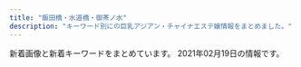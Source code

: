 ```yaml
---
title: "飯田橋・水道橋・御茶ノ水"
description: "キーワード別にの巨乳アジアン・チャイナエステ嬢情報をまとめました。"
---
```


新着画像と新着キーワードをまとめています。
2021年02月19日の情報です。

<DmmAffiliateIns />
<KeywordTable
  shops={
    [
    {
        "station": "JR\u6c34\u9053\u6a4b\u99c5\u897f\u53e3",
        "name": "\u30d7\u30ea\u30f3",
        "img_links": [
            "https://suidobashi-mensesthe.com/room/1-l.jpg",
            "https://suidobashi-mensesthe.com/staff/yui-l2.jpg",
            "https://suidobashi-mensesthe.com/images/footer-r.png",
            "https://suidobashi-mensesthe.com/room/2-l.jpg",
            "https://suidobashi-mensesthe.com/room/3-s.jpg",
            "https://suidobashi-mensesthe.com/staff/ai-l2.jpg",
            "https://suidobashi-mensesthe.com/staff/yumi-s1.jpg",
            "https://suidobashi-mensesthe.com/staff/ai-s2.jpg",
            "https://suidobashi-mensesthe.com/room/5-l.jpg",
            "https://suidobashi-mensesthe.com/images/covit19.jpg",
            "https://suidobashi-mensesthe.com/button/blog.png",
            "https://suidobashi-mensesthe.com/staff/ai-l1.jpg",
            "https://suidobashi-mensesthe.com/staff/erika-l1.jpg",
            "https://suidobashi-mensesthe.com/room/1-s.jpg",
            "https://suidobashi-mensesthe.com/staff/midori-l3.jpg",
            "https://suidobashi-mensesthe.com/room/6-l.jpg",
            "https://suidobashi-mensesthe.com/button/home.png",
            "https://suidobashi-mensesthe.com/images/flower.png",
            "https://suidobashi-mensesthe.com/staff/yui-s1.jpg",
            "https://suidobashi-mensesthe.com/staff/yumil2.jpg",
            "https://suidobashi-mensesthe.com/images/header3.png",
            "https://suidobashi-mensesthe.com/room/4-l.jpg",
            "https://suidobashi-mensesthe.com/room/5-s.jpg",
            "https://suidobashi-mensesthe.com/mens-esthe-massage/2020/02/27/yui-s1.jpg",
            "https://suidobashi-mensesthe.com/icon/line.png",
            "https://suidobashi-mensesthe.com/staff/midori-l1.jpg",
            "https://suidobashi-mensesthe.com/staff/midori-s3.jpg",
            "https://suidobashi-mensesthe.com/room/3-l.jpg",
            "https://suidobashi-mensesthe.com/staff/yui-s2.jpg",
            "https://suidobashi-mensesthe.com/images/main1.jpg",
            "https://suidobashi-mensesthe.com/room/esthe2.jpg",
            "https://suidobashi-mensesthe.com/images/qrcode.png",
            "https://suidobashi-mensesthe.com/room/esthe1.jpg",
            "https://suidobashi-mensesthe.com/staff/midori-s1.jpg",
            "https://suidobashi-mensesthe.com/icon/twitter.png",
            "https://suidobashi-mensesthe.com/room/esthe3.jpg",
            "https://suidobashi-mensesthe.com/button/staff.png",
            "https://suidobashi-mensesthe.com/images/footer-l.png",
            "https://suidobashi-mensesthe.com/staff/yumi-s2.jpg",
            "https://suidobashi-mensesthe.com/staff/midori-l2.jpg",
            "https://suidobashi-mensesthe.com/room/2-s.jpg",
            "https://suidobashi-mensesthe.com/images/clear.png",
            "https://suidobashi-mensesthe.com/images/main-sp.jpg",
            "https://suidobashi-mensesthe.com/room/6-s.jpg",
            "https://suidobashi-mensesthe.com/room/4-s.jpg",
            "https://suidobashi-mensesthe.com/images/prin-video2.jpg",
            "https://suidobashi-mensesthe.com/mens-esthe-massage/2020/08/06/yui-s1.jpg",
            "https://suidobashi-mensesthe.com/icon/facebook.png",
            "https://suidobashi-mensesthe.com/staff/yui-l1.jpg",
            "https://suidobashi-mensesthe.com/staff/ai-s1.jpg",
            "https://suidobashi-mensesthe.com/staff/yumi-l1.jpg",
            "https://suidobashi-mensesthe.com/icon/google_plus.png",
            "https://suidobashi-mensesthe.com/staff/midori-s2.jpg",
            "https://suidobashi-mensesthe.com/staff/erika-s1.jpg"
        ],
        "url": "https://suidobashi-mensesthe.com/",
        "keywords": {}
    },
    {
        "url": "http://aromalucky.xyz/",
        "keywords": {},
        "station": "\u5c0f\u5ddd\u753a\u99c5B4",
        "img_links": [
            "https://i0.wp.com/aromalucky.xyz/wp-content/uploads/2017/12/05-1.jpg",
            "https://i0.wp.com/aromalucky.xyz/wp-content/uploads/2019/05/15.jpg",
            "https://i0.wp.com/aromalucky.xyz/wp-content/uploads/2019/05/02.png",
            "https://i2.wp.com/aromalucky.xyz/wp-content/uploads/2017/12/08.jpg",
            "https://i2.wp.com/aromalucky.xyz/wp-content/uploads/2020/09/21.jpg",
            "https://i2.wp.com/aromalucky.xyz/wp-content/uploads/2019/04/12.jpg",
            "https://i2.wp.com/aromalucky.xyz/wp-content/uploads/2019/04/14.jpg",
            "http://aromalucky.xyz/wp-content/uploads/2019/05/01_02.png",
            "https://i2.wp.com/aromalucky.xyz/wp-content/uploads/2017/12/03-1.jpg",
            "https://i2.wp.com/aromalucky.xyz/wp-content/uploads/2019/05/03.png",
            "https://i1.wp.com/aromalucky.xyz/wp-content/uploads/2017/12/04-1.jpg",
            "https://i1.wp.com/aromalucky.xyz/wp-content/uploads/2019/10/20.jpg",
            "https://i2.wp.com/aromalucky.xyz/wp-content/uploads/2017/12/02.jpg",
            "https://i0.wp.com/aromalucky.xyz/wp-content/uploads/2019/04/13.jpg",
            "https://i1.wp.com/aromalucky.xyz/wp-content/uploads/2019/05/16.jpg"
        ],
        "name": "\u30a2\u30ed\u30de\u30e9\u30c3\u30ad\u30fc"
    },
    {
        "url": "https://raku-relax.tokyo/",
        "keywords": {},
        "name": "\u697d\u697d",
        "img_links": [],
        "station": "\u725b\u8fbc\u795e\u697d\u5742\u99c5A2\u51fa\u53e3"
    },
    {
        "station": "\u5c0f\u5ddd\u753a\u99c5B5\u51fa\u53e3",
        "name": "\u7652\u3057\u306e\u6cc9",
        "url": "https://izumi-esthe.tokyo/",
        "keywords": {},
        "img_links": []
    },
    {
        "url": "http://sln-relax.com/",
        "name": "Lime",
        "station": "JR\u6c34\u9053\u6a4b\u99c5\u897f\u53e3",
        "img_links": [
            "http://sln-relax.com/pic/topimg2.jpg",
            "http://sln-relax.com/img/ttl_concept.jpg",
            "http://sln-relax.com/i/files/homeimg.jpg",
            "http://sln-relax.com/scdl/staff/10071.jpg",
            "http://sln-relax.com/img/ttl_staff.png",
            "http://sln-relax.com/pic/head.png",
            "http://sln-relax.com/pic/topimg1.jpg",
            "http://sln-relax.com/scdl/staff/10051.jpg",
            "http://sln-relax.com/img/ttl_mobile.jpg",
            "http://sln-relax.com/pic/topimg3.jpg",
            "http://sln-relax.com/scdl/staff/10061.jpg",
            "http://sln-relax.com/img/ttl_rec.jpg",
            "http://sln-relax.com/scdl/staff/10081.jpg",
            "http://sln-relax.com/img/ttl_tnew.jpg",
            "http://sln-relax.com/scdl/staff/10011.jpg",
            "http://sln-relax.com/i/files/girl01.jpg",
            "http://sln-relax.com/i/files/girl02.jpg",
            "http://sln-relax.com/scdl/staff/10021.jpg",
            "http://sln-relax.com/scdl/staff/10041.jpg",
            "http://sln-relax.com/img/att.jpg",
            "http://sln-relax.com/scdl/staff/10031.jpg"
        ],
        "keywords": {
            "C": 17
        }
    },
    {
        "station": "JR\u6c34\u9053\u6a4b\u99c5\u6771\u53e3",
        "url": "http://rioplioop.xyz/",
        "keywords": {
            "84": 2,
            "D": 3,
            "85": 1,
            "94": 11,
            "C": 2,
            "F": 11
        },
        "name": "\u307f\u3055\u304d",
        "img_links": [
            "http://rioplioop.xyz/uploads/200709/1-200FZ94240538.jpg",
            "http://rioplioop.xyz/uploads/210107/1-21010G41345N3.jpg",
            "http://rioplioop.xyz/uploads/210122/1-2101221A05a06.jpg",
            "http://rioplioop.xyz/uploads/200601/1-200601142P4643.jpg",
            "http://rioplioop.xyz/picture/m-top004.jpg",
            "http://rioplioop.xyz/picture/m-top003.jpg",
            "http://rioplioop.xyz/uploads/200709/1-200FZ94225252.jpg",
            "http://rioplioop.xyz/uploads/210122/1-2101221A121555.jpg",
            "http://rioplioop.xyz/uploads/200601/1-200601142U5L7.jpg",
            "http://rioplioop.xyz/uploads/200601/1-200601142S1947.jpg",
            "http://rioplioop.xyz/uploads/200619/1-200619125204158.jpg",
            "http://rioplioop.xyz/uploads/201207/1-20120G62S9A5.jpg",
            "http://rioplioop.xyz/uploads/200625/1-200625140422133.jpg",
            "http://rioplioop.xyz/uploads/200601/1-200601142TY37.jpg",
            "http://rioplioop.xyz/picture/cam-01.jpg",
            "http://rioplioop.xyz/uploads/200619/1-20061912514T35.jpg",
            "http://rioplioop.xyz/uploads/200601/1-200601142639540.jpg",
            "http://rioplioop.xyz/uploads/210212/1-2102121F2031b.jpg",
            "http://rioplioop.xyz/uploads/200720/1-200H0125S1U2.jpg",
            "http://rioplioop.xyz/picture/foot01.jpg",
            "http://rioplioop.xyz/uploads/201215/1-201215140614E6.jpg",
            "http://rioplioop.xyz/uploads/200601/1-200601142K43F.jpg",
            "http://rioplioop.xyz/uploads/210107/1-21010G41433150.jpg",
            "http://rioplioop.xyz/uploads/200720/1-200H0125T94A.jpg",
            "http://rioplioop.xyz/uploads/201215/1-20121514062YE.jpg",
            "http://rioplioop.xyz/uploads/200601/1-200601142R2G3.jpg",
            "http://rioplioop.xyz/uploads/210212/1-2102121F223O1.jpg",
            "http://rioplioop.xyz/picture/m-head01.jpg",
            "http://rioplioop.xyz/uploads/200601/1-200601142F5435.jpg",
            "http://rioplioop.xyz/picture/call.png",
            "http://rioplioop.xyz/uploads/200601/1-200601142913462.jpg",
            "http://rioplioop.xyz/uploads/200601/1-200601142629454.jpg",
            "http://rioplioop.xyz/uploads/200601/1-200601142921510.jpg",
            "http://rioplioop.xyz/uploads/200625/1-200625140331O1.jpg",
            "http://rioplioop.xyz/uploads/200710/1-200G01PS2Q3.jpg",
            "http://rioplioop.xyz/uploads/200601/1-200601142G5438.jpg"
        ]
    },
    {
        "name": "\u60a0 \u3086\u3046",
        "img_links": [
            "http://yu.xyz.mn/images/ac5.jpg",
            "http://yu.xyz.mn/images/ac2.jpg",
            "http://yu.xyz.mn/images/ac4.jpg",
            "http://yu.xyz.mn/images/s_shedule.jpg",
            "http://yu.xyz.mn/images/room1.jpg",
            "http://yu.xyz.mn/images/mobile.jpg",
            "http://yu.xyz.mn/photos/sites/91/2019/12/2019122702252767.jpg",
            "http://yu.xyz.mn/photos/sites/91/2019/12/2019122901424384.jpg",
            "http://yu.xyz.mn/photos/sites/91/2021/01/2021012205451889.jpg",
            "http://yu.xyz.mn/images/top.jpg",
            "http://yu.xyz.mn/images/ac1.jpg",
            "http://yu.xyz.mn/images/s_staff.jpg",
            "http://yu.xyz.mn/images/room3.jpg",
            "http://yu.xyz.mn/images/room2.jpg",
            "http://yu.xyz.mn/photos/sites/91/2020/04/2020040807282190.jpg",
            "http://yu.xyz.mn/images/s_news.jpg",
            "http://yu.xyz.mn/images/room4.jpg",
            "http://yu.xyz.mn/photos/sites/91/2019/12/2019122702252691.jpg",
            "http://yu.xyz.mn/images/ac6.jpg",
            "http://yu.xyz.mn/photos/sites/91/2020/02/2020022305370017.jpg",
            "http://yu.xyz.mn/images/ac3.jpg"
        ],
        "keywords": {
            "85": 21,
            "D": 35,
            "C": 20,
            "84": 7,
            "86": 7,
            "87": 7
        },
        "url": "http://yu.xyz.mn/",
        "station": "JR\u6c34\u9053\u6a4b\u99c5\u897f\u53e3"
    },
    {
        "keywords": {},
        "name": "\u30ad\u30e9\u30e9",
        "url": "https://kira.uouono.com/",
        "img_links": [],
        "station": "\u795e\u4fdd\u753a\u99c5A1\u51fa\u53e3"
    },
    {
        "station": "\u795e\u4fdd\u753a\u99c5A7\u51fa\u53e3",
        "name": "\u30e9\u30d4\u30b9",
        "url": "http://rapisu.tokyo/",
        "keywords": {
            "C": 7
        },
        "img_links": [
            "http://rapisu.tokyo/images/flash1.jpg",
            "http://rapisu.tokyo/images/top.png",
            "http://rapisu.tokyo/images/meihui.jpg",
            "http://rapisu.tokyo/images/end.png",
            "http://rapisu.tokyo/images/mika.jpg",
            "http://rapisu.tokyo/images/mobile.png",
            "http://rapisu.tokyo/images/g0.jpg",
            "http://rapisu.tokyo/images/flash.jpg",
            "http://rapisu.tokyo/images/tiao.png",
            "http://rapisu.tokyo/images/r1.jpg",
            "http://rapisu.tokyo/images/r3.jpg",
            "http://rapisu.tokyo/images/zi_staff.png",
            "http://rapisu.tokyo/images/r2.jpg"
        ]
    },
    {
        "name": "\u30d3\u30fc\u30ca\u30b9",
        "station": "JR\u6c34\u9053\u6a4b\u99c5\u6771\u53e3",
        "url": "http://venus.tyo.cm/",
        "keywords": {
            "89": 6,
            "D": 18,
            "85": 6,
            "F": 6,
            "83": 10,
            "E": 6,
            "84": 4,
            "88": 4
        },
        "img_links": [
            "http://venus.tyo.cm/photos/sites/40/2020/08/2020083109075883.jpeg",
            "http://venus.tyo.cm/photos/sites/40/2020/08/2020083109075784.jpeg",
            "http://venus.tyo.cm/images/room5.jpg",
            "http://venus.tyo.cm/images/pagetop.png",
            "http://venus.tyo.cm/photos/sites/40/2020/10/202010021052282.jpeg",
            "http://venus.tyo.cm/photos/sites/40/2020/08/2020083109075781.jpeg",
            "http://venus.tyo.cm/photos/sites/40/2020/09/2020091012404045.jpeg",
            "http://venus.tyo.cm/images/room6.jpg",
            "http://venus.tyo.cm/images/room2.jpg",
            "http://venus.tyo.cm/images/room4.jpg",
            "http://venus.tyo.cm/photos/sites/40/2020/08/2020083109075685.jpeg",
            "http://venus.tyo.cm/photos/sites/40/2020/09/2020090907201348.jpeg",
            "http://venus.tyo.cm/images/room3.jpg",
            "http://venus.tyo.cm/photos/sites/40/2020/08/2020083109075848.jpeg",
            "http://venus.tyo.cm/images/room1.jpg",
            "http://venus.tyo.cm/photos/sites/40/2020/08/2020083109075581.jpeg",
            "http://venus.tyo.cm/photos/sites/40/2020/08/2020083109075912.jpeg",
            "http://venus.tyo.cm/images/mainimg.jpg",
            "http://venus.tyo.cm/images/spmainimg.jpg",
            "http://venus.tyo.cm/photos/sites/40/2020/09/2020090907201289.jpeg",
            "http://venus.tyo.cm/images/top.png"
        ]
    }
]
}
/>
<DmmAffiliateScript />

